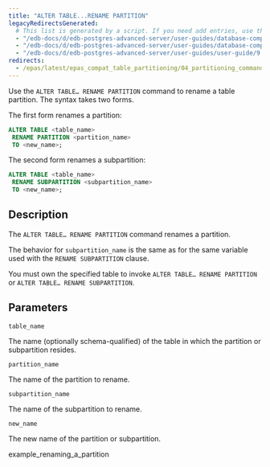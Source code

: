 ```yaml
---
title: "ALTER TABLE...RENAME PARTITION"
legacyRedirectsGenerated:
  # This list is generated by a script. If you need add entries, use the `legacyRedirects` key.
  - "/edb-docs/d/edb-postgres-advanced-server/user-guides/database-compatibility-for-oracle-developers-guide/9.6/Database_Compatibility_for_Oracle_Developers_Guide_v9.6.1.111.html"
  - "/edb-docs/d/edb-postgres-advanced-server/user-guides/database-compatibility-for-oracle-developers-guide/9.5/Database_Compatibility_for_Oracle_Developers_Guide.1.336.html"
  - "/edb-docs/d/edb-postgres-advanced-server/user-guides/user-guide/9.5/EDB_Postgres_Enterprise_Guide.1.060.html"
redirects:
  - /epas/latest/epas_compat_table_partitioning/04_partitioning_commands_compatible_with_oracle_databases/08_alter_table_rename_partition/ #generated for docs/epas/reorg-role-use-case-mode
---
```


<div id="alter_table_rename_partition" class="registered_link"></div>

Use the `ALTER TABLE… RENAME PARTITION` command to rename a table partition. The syntax takes two forms.

The first form renames a partition:

```sql
ALTER TABLE <table_name>
 RENAME PARTITION <partition_name>
 TO <new_name>;
```

The second form renames a subpartition:

```sql
ALTER TABLE <table_name>
 RENAME SUBPARTITION <subpartition_name>
 TO <new_name>;
```

## Description

The `ALTER TABLE… RENAME PARTITION` command renames a partition.

The behavior for `subpartition_name` is the same as for the same variable used with the `RENAME SUBPARTITION` clause.

You must own the specified table to invoke `ALTER TABLE… RENAME PARTITION` or `ALTER TABLE… RENAME SUBPARTITION`.

## Parameters

`table_name`

 The name (optionally schema-qualified) of the table in which the partition or subpartition resides.

`partition_name`

 The name of the partition to rename.

`subpartition_name`

 The name of the subpartition to rename.

`new_name`

 The new name of the partition or subpartition.

<div class="toctree" maxdepth="3">

example_renaming_a_partition

</div>
